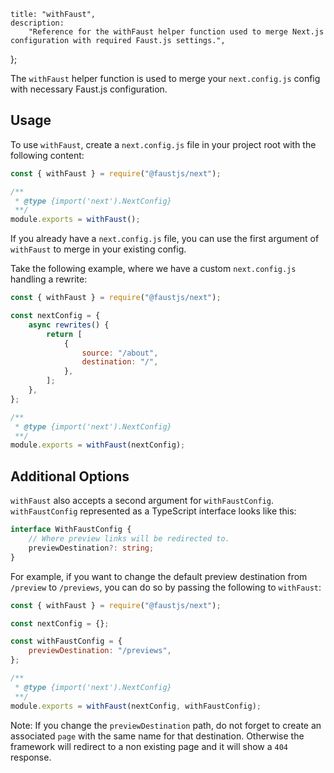 	title: "withFaust",
	description:
		"Reference for the withFaust helper function used to merge Next.js configuration with required Faust.js settings.",
};

The `withFaust` helper function is used to merge your `next.config.js` config with necessary Faust.js configuration.

## Usage

To use `withFaust`, create a `next.config.js` file in your project root with the following content:

```js title="next.config.js"
const { withFaust } = require("@faustjs/next");

/**
 * @type {import('next').NextConfig}
 **/
module.exports = withFaust();
```

If you already have a `next.config.js` file, you can use the first argument of `withFaust` to merge in your existing config.

Take the following example, where we have a custom `next.config.js` handling a rewrite:

```js title="next.config.js"
const { withFaust } = require("@faustjs/next");

const nextConfig = {
	async rewrites() {
		return [
			{
				source: "/about",
				destination: "/",
			},
		];
	},
};

/**
 * @type {import('next').NextConfig}
 **/
module.exports = withFaust(nextConfig);
```

## Additional Options

`withFaust` also accepts a second argument for `withFaustConfig`. `withFaustConfig` represented as a TypeScript interface looks like this:

```ts
interface WithFaustConfig {
	// Where preview links will be redirected to.
	previewDestination?: string;
}
```

For example, if you want to change the default preview destination from `/preview` to `/previews`, you can do so by passing the following to `withFaust`:

```js title="next.config.js"
const { withFaust } = require("@faustjs/next");

const nextConfig = {};

const withFaustConfig = {
	previewDestination: "/previews",
};

/**
 * @type {import('next').NextConfig}
 **/
module.exports = withFaust(nextConfig, withFaustConfig);
```

Note:
If you change the `previewDestination` path, do not forget to create an associated `page` with the same name for that destination. Otherwise the framework will redirect to a non existing page and it will show a `404` response.
